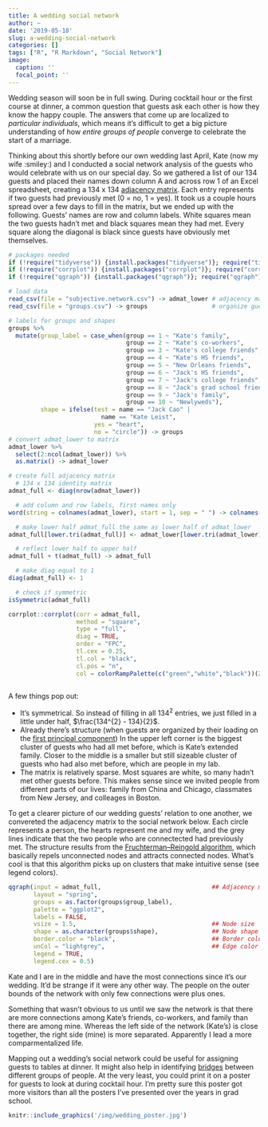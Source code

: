 ```yaml
---
title: A wedding social network
author: ~
date: '2019-05-18'
slug: a-wedding-social-network
categories: []
tags: ["R", "R Markdown", "Social Network"]
image:
  caption: ''
  focal_point: ''
---
```

<!-- intro -->
Wedding season will soon be in full swing. During cocktail hour or the first course at dinner, a common question that guests ask each other is how they know the happy couple. The answers that come up are localized to *particular individuals*, which means it's difficult to get a big picture understanding of how *entire groups of people* converge to celebrate the start of a marriage.

Thinking about this shortly before our own wedding last April, Kate (now my wife :smiley:) and I conducted a social network analysis of the guests who would celebrate with us on our special day. So we gathered a list of our 134 guests and placed their names down column A and across row 1 of an Excel spreadsheet, creating a 134 x 134 [adjacency matrix](https://en.wikipedia.org/wiki/Adjacency_matrix). Each entry represents if two guests had previously met (0 = no, 1 = yes). It took us a couple hours spread over a few days to fill in the matrix, but we ended up with the following. Guests' names are row and column labels. White squares mean the two guests hadn't met and black  squares mean they had met. Every square along the diagonal is black since guests have obviously met themselves.

<!-- data prep -->

```r
# packages needed
if (!require("tidyverse")) {install.packages("tidyverse")}; require("tidyverse")
if (!require("corrplot")) {install.packages("corrplot")}; require("corrplot")
if (!require("qgraph")) {install.packages("qgraph")}; require("qgraph")

# load data
read_csv(file = "subjective.network.csv") -> admat_lower # adjacency matrix, lower half only
read_csv(file = "groups.csv") -> groups                  # organize guests into groups

# labels for groups and shapes
groups %>%
  mutate(group_label = case_when(group == 1 ~ "Kate's family", 
                                 group == 2 ~ "Kate's co-workers", 
                                 group == 3 ~ "Kate's college friends", 
                                 group == 4 ~ "Kate's HS friends", 
                                 group == 5 ~ "New Orleans friends", 
                                 group == 6 ~ "Jack's HS friends", 
                                 group == 7 ~ "Jack's college friends", 
                                 group == 8 ~ "Jack's grad school friends", 
                                 group == 9 ~ "Jack's family", 
                                 group == 10 ~ "Newlyweds"), 
         shape = ifelse(test = name == "Jack Cao" | 
                          name == "Kate Leist", 
                        yes = "heart", 
                        no = "circle")) -> groups
# convert admat_lower to matrix
admat_lower %>%
  select(2:ncol(admat_lower)) %>%
  as.matrix() -> admat_lower

# create full adjacency matrix
  # 134 x 134 identity matrix
admat_full <- diag(nrow(admat_lower))

  # add column and row labels, first names only
word(string = colnames(admat_lower), start = 1, sep = " ") -> colnames(admat_full) -> rownames(admat_full)

  # make lower half admat_full the same as lower half of admat_lower
admat_full[lower.tri(admat_full)] <- admat_lower[lower.tri(admat_lower)]

  # reflect lower half to upper half
admat_full + t(admat_full) -> admat_full

  # make diag equal to 1
diag(admat_full) <- 1

  # check if symmetric
isSymmetric(admat_full)
```

<!-- adjacency matrix -->

```r

corrplot::corrplot(corr = admat_full, 
                   method = "square", 
                   type = "full",
                   diag = TRUE,
                   order = "FPC",
                   tl.cex = 0.25,
                   tl.col = "black",
                   cl.pos = "n",
                   col = colorRampPalette(c("green","white","black"))(200))
  
```

<!-- adjacency matrix discussion -->

A few things pop out:
  
* It's symmetrical. So instead of filling in all $134^{2}$ entries, we just filled in a little under half, $\frac{134^{2} - 134}{2}$.  
* Already there's structure (when guests are organized by their loading on the [first principal component](https://en.wikipedia.org/wiki/Principal_component_analysis)) In the upper left corner is the biggest cluster of guests who had all met before, which is Kate's extended family. Closer to the middle is a smaller but still sizeable cluster of guests who had also met before, which are people in my lab. 
* The matrix is relatively sparse. Most squares are white, so many hadn't met other guests before. This makes sense since we invited people from different parts of our lives: family from China and Chicago, classmates from New Jersey, and colleages in Boston.

To get a clearer picture of our wedding guests' relation to one another, we convereted the adjacency matrix to the social network below. Each circle represents a person, the hearts represent me and my wife, and the grey lines indicate that the two people who are connectected had previously met. The structure results from the [Fruchterman–Reingold algorithm](https://en.wikipedia.org/wiki/Force-directed_graph_drawing), which basically repels unconnected nodes and attracts connected nodes. What's cool is that this algorithm picks up on clusters that make intuitive sense (see legend colors).

<!-- social network -->

```r

qgraph(input = admat_full,                               ## Adjacency matrix
       layout = "spring",
       groups = as.factor(groups$group_label),    
       palette = "ggplot2",
       labels = FALSE,
       vsize = 1.5,                                      ## Node size
       shape = as.character(groups$shape),               ## Node shape
       border.color = "black",                           ## Border color of nodes
       unCol = "lightgrey",                              ## Edge color
       legend = TRUE, 
       legend.cex = 0.5)

```

<!-- social network discussion -->

Kate and I are in the middle and have the most connections since it's our wedding. It'd be strange if it were any other way. The people on the outer bounds of the network with only few connections were plus ones.

Something that wasn't obvious to us until we saw the network is that there are more connections among Kate's friends, co-workers, and family than there are among mine. Whereas the left side of the network (Kate's) is close together, the right side (mine) is more separated. Apparently I lead a more comparmentalized life.

Mapping out a wedding's social network could be useful for assigning guests to tables at dinner. It might also help in identifying [bridges](https://en.wikipedia.org/wiki/Bridge_(interpersonal)) between different groups of people. At the very least, you could print it on a poster for guests to look at during cocktail hour. I'm pretty sure this poster got more visitors than all the posters I've presented over the years in grad school.

```r
knitr::include_graphics('/img/wedding_poster.jpg')
```














